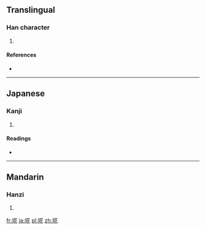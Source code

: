 ==Translingual==

===Han character===
{{Han char|rn=32|rad=土|as=07|sn=10|four=|canj=土廿人心 (GTOP)|ids=⿰[[土]]⿱[[艹]]⿰[[⺅]][[匕]]}}

# {{defn|Han|sort=土07}}

====References====
* {{Han ref|kx=0232.181|hdz=10443.051|uh=57D6|ud=22486}}

----

==Japanese==

===Kanji===
{{ja-kanji|grade=|rs=土07}}

# {{defn|lang=ja|sort=土07}}

====Readings====
* {{ja-readings|on=|kun=[[ごみ]] (gomi)}}
----

==Mandarin==

===Hanzi===
{{cmn-hanzi|pin=[[hua]] ([[hua]])|wg=hua<sup></sup>}}

# {{defn|lang=cmn|sort=土07}}
[[fr:埖]]
[[ja:埖]]
[[pl:埖]]
[[zh:埖]]